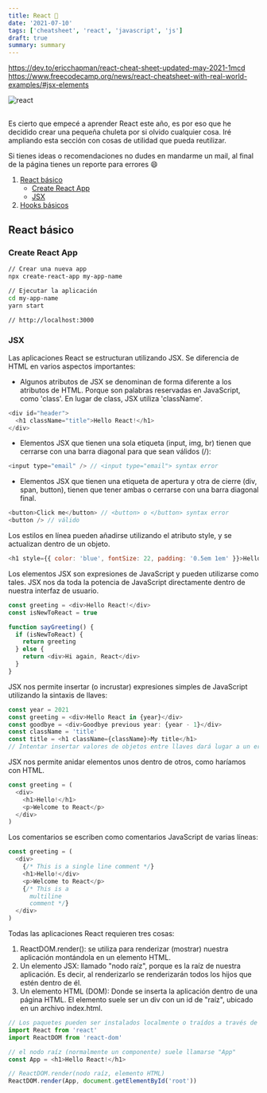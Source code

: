 ```yaml
---
title: React 📑
date: '2021-07-10'
tags: ['cheatsheet', 'react', 'javascript', 'js']
draft: true
summary: summary
---
```


https://dev.to/ericchapman/react-cheat-sheet-updated-may-2021-1mcd
https://www.freecodecamp.org/news/react-cheatsheet-with-real-world-examples/#jsx-elements

<div className="flex justify-center">
  <Image alt="react" src="/static/blog/chuletas/react.jpg" width={768} height={476} />
</div>

<section>

##

Es cierto que empecé a aprender React este año, es por eso que he decidido crear una pequeña chuleta por si olvido cualquier cosa. Iré ampliando esta sección con cosas de utilidad que pueda reutilizar.

Si tienes ideas o recomendaciones no dudes en mandarme un mail, al final de la página tienes un reporte para errores 😄

1. [React básico](/blog/chuletas/react#basicos)
   - [Create React App](/blog/chuletas/react#create)
   - [JSX](/blog/chuletas/react#jsx)
1. [Hooks básicos](/blog/chuletas/react#hooks-basicos)

</section>

<section id="basicos">

## React básico

<article id="create">

### Create React App

```bash
// Crear una nueva app
npx create-react-app my-app-name

// Ejecutar la aplicación
cd my-app-name
yarn start

// http://localhost:3000
```

</article>

<article id="jsx">

### JSX

Las aplicaciones React se estructuran utilizando JSX. Se diferencia de HTML en varios aspectos importantes:

- Algunos atributos de JSX se denominan de forma diferente a los atributos de HTML. Porque son palabras reservadas en JavaScript, como 'class'. En lugar de class, JSX utiliza 'className'.

```javascript
<div id="header">
  <h1 className="title">Hello React!</h1>
</div>
```

- Elementos JSX que tienen una sola etiqueta (input, img, br) tienen que cerrarse con una barra diagonal para que sean válidos (/):

```javascript
<input type="email" /> // <input type="email"> syntax error
```

- Elementos JSX que tienen una etiqueta de apertura y otra de cierre (div, span, button), tienen que tener ambas o cerrarse con una barra diagonal final.

```javascript
<button>Click me</button> // <button> o </button> syntax error
<button /> // válido
```

Los estilos en línea pueden añadirse utilizando el atributo style, y se actualizan dentro de un objeto.

```javascript
<h1 style={{ color: 'blue', fontSize: 22, padding: '0.5em 1em' }}>Hello React!</h1>
```

Los elementos JSX son expresiones de JavaScript y pueden utilizarse como tales. JSX nos da toda la potencia de JavaScript directamente dentro de nuestra interfaz de usuario.

```javascript
const greeting = <div>Hello React!</div>
const isNewToReact = true

function sayGreeting() {
  if (isNewToReact) {
    return greeting
  } else {
    return <div>Hi again, React</div>
  }
}
```

JSX nos permite insertar (o incrustar) expresiones simples de JavaScript utilizando la sintaxis de llaves:

```javascript
const year = 2021
const greeting = <div>Hello React in {year}</div>
const goodbye = <div>Goodbye previous year: {year - 1}</div>
const className = 'title'
const title = <h1 className={className}>My title</h1>
// Intentar insertar valores de objetos entre llaves dará lugar a un error
```

JSX nos permite anidar elementos unos dentro de otros, como haríamos con HTML.

```javascript
const greeting = (
  <div>
    <h1>Hello!</h1>
    <p>Welcome to React</p>
  </div>
)
```

Los comentarios se escriben como comentarios JavaScript de varias líneas:

```javascript
const greeting = (
  <div>
    {/* This is a single line comment */}
    <h1>Hello!</div>
    <p>Welcome to React</p>
    {/* This is a 
      multiline
      comment */}
  </div>
)
```

Todas las aplicaciones React requieren tres cosas:

1. ReactDOM.render(): se utiliza para renderizar (mostrar) nuestra aplicación montándola en un elemento HTML.
2. Un elemento JSX: llamado "nodo raíz", porque es la raíz de nuestra aplicación. Es decir, al renderizarlo se renderizarán todos los hijos que estén dentro de él.
3. Un elemento HTML (DOM): Donde se inserta la aplicación dentro de una página HTML. El elemento suele ser un div con un id de "raíz", ubicado en un archivo index.html.

```javascript
// Los paquetes pueden ser instalados localmente o traídos a través de un enlace CDN (añadido a la cabeza del documento HTML)
import React from 'react'
import ReactDOM from 'react-dom'

// el nodo raíz (normalmente un componente) suele llamarse "App"
const App = <h1>Hello React!</h1>

// ReactDOM.render(nodo raíz, elemento HTML)
ReactDOM.render(App, document.getElementById('root'))
```

</article>
<article id="componentes"></article>
<article id="listas"></article>
<article id="eventos"></article>

</section>

<section id="hooks-basicos"></section>
<section id="hooks-performance"></section>
<section id="hooks-avanzados"></section>
<section id="forms"></section>

